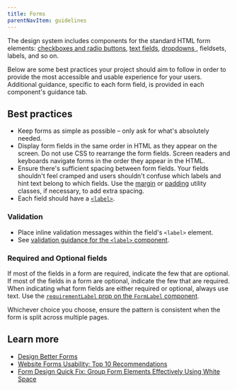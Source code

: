 ```yaml
---
title: Forms
parentNavItem: guidelines
---
```


The design system includes components for the standard HTML form elements: [checkboxes and radio buttons](/components/choice), [text fields](/components/text-field), [dropdowns ](/components/dropdown), fieldsets, labels, and so on.

Below are some best practices your project should aim to follow in order to provide the most accessible and usable experience for your users. Additional guidance, specific to each form field, is provided in each component's guidance tab.

## Best practices

- Keep forms as simple as possible – only ask for what's absolutely needed.
- Display form fields in the same order in HTML as they appear on the screen. Do not use CSS to rearrange the form fields. Screen readers and keyboards navigate forms in the order they appear in the HTML.
- Ensure there's sufficient spacing between form fields. Your fields shouldn't feel cramped and users shouldn't confuse which labels and hint text belong to which fields. Use the [margin](/utilities/margin) or [padding](/utilities/padding) utility classes, if necessary, to add extra spacing.
- Each field should have a [`<label>`](/components/form-label).

### Validation

- Place inline validation messages within the field's `<label>` element.
- See [validation guidance for the `<label>` component](/components/form-label/#guidance).

### Required and Optional fields

If most of the fields in a form are required, indicate the few that are optional. If most of the fields in a form are optional, indicate the few that are required. When indicating what form fields are either required or optional, always use text. Use the [`requirementLabel` prop on the `FormLabel` component](/components/form-label/#usage).

Whichever choice you choose, ensure the pattern is consistent when the form is split across multiple pages.

## Learn more

- [Design Better Forms](https://uxdesign.cc/design-better-forms-96fadca0f49c)
- [Website Forms Usability: Top 10 Recommendations](https://www.nngroup.com/articles/web-form-design/)
- [Form Design Quick Fix: Group Form Elements Effectively Using White Space](https://www.nngroup.com/articles/form-design-white-space/)

